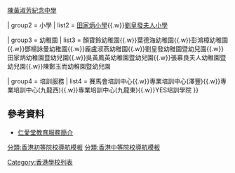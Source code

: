 {{Navbox
| name   = 仁愛堂教育服務
| title = [[仁愛堂|<span style="color:#fff">仁愛堂教育服務</span>]]
|titlestyle = background:#900; color:#fff;
|groupstyle = background:#FFED97; color:#000;

| group1 = 中學
| list1 = [[仁愛堂田家炳中學|田家炳中學]]{{.w}}[[仁愛堂陳黃淑芳紀念中學|陳黃淑芳紀念中學]]

| group2 = 小學
| list2 = [[仁愛堂田家炳小學|田家炳小學]]{{.w}}[[仁愛堂劉皇發夫人小學|劉皇發夫人小學]]

| group3 = 幼稚園
| list3 = 顏寶鈴幼稚園{{.w}}葉德海幼稚園{{.w}}彭鴻樟幼稚園{{.w}}鄧楊詠曼幼稚園{{.w}}龐盧淑燕幼稚園{{.w}}劉皇發幼稚園暨幼兒園{{.w}}田家炳幼稚園暨幼兒園{{.w}}吳黃鳳英幼稚園暨幼兒園{{.w}}張慕良夫人幼稚園暨幼兒園{{.w}}陳鄭玉而幼稚園暨幼兒園

| group4 = 培訓服務
| list4 = 賽馬會培訓中心{{.w}}專業培訓中心(澤豐){{.w}}專業培訓中心(九龍西){{.w}}專業培訓中心(九龍東){{.w}}YES培訓學院
}}
<noinclude>

==參考資料==
*[https://www.yot.org.hk/?r=site/page&id=35&_lang=zh-TW 仁愛堂教育服務簡介]
[[Category:香港學校列表]]
[[Category:仁愛堂學校|{{PAGENAME}}]]
[[分類:香港初等院校導航模板]]
[[分類:香港中等院校導航模板]]
</noinclude>